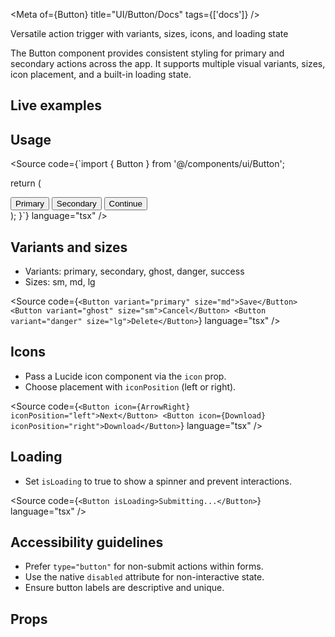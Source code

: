 
<Meta of={Button} title="UI/Button/Docs" tags={['docs']} />

<Title>Button</Title>

<Subtitle>Versatile action trigger with variants, sizes, icons, and loading state</Subtitle>

<Description>
The Button component provides consistent styling for primary and secondary actions across the app.
It supports multiple visual variants, sizes, icon placement, and a built-in loading state.
</Description>

## Live examples

<Canvas of={ButtonStories.AllVariants} />
<Source of={ButtonStories.AllVariants} />
<Canvas of={ButtonStories.AllSizes} />
<Source of={ButtonStories.AllSizes} />
<Canvas of={ButtonStories.Playground} />
<Controls of={ButtonStories.Playground} />
<Source of={ButtonStories.Playground} />

## Usage

<Source
  code={`import { Button } from '@/components/ui/Button';

  return (
    <div className="flex gap-3">
      <Button variant="primary">Primary</Button>
      <Button variant="secondary">Secondary</Button>
      <Button icon={ArrowRight} iconPosition="right">Continue</Button>
    </div>
  );
}`}
  language="tsx"
/>

## Variants and sizes
- Variants: primary, secondary, ghost, danger, success
- Sizes: sm, md, lg

<Source
  code={`<Button variant="primary" size="md">Save</Button>
<Button variant="ghost" size="sm">Cancel</Button>
<Button variant="danger" size="lg">Delete</Button>`}
  language="tsx"
/>

## Icons
- Pass a Lucide icon component via the `icon` prop.
- Choose placement with `iconPosition` (left or right).

<Source
  code={`<Button icon={ArrowRight} iconPosition="left">Next</Button>
<Button icon={Download} iconPosition="right">Download</Button>`}
  language="tsx"
/>

## Loading
- Set `isLoading` to true to show a spinner and prevent interactions.

<Source
  code={`<Button isLoading>Submitting...</Button>`}
  language="tsx"
/>

## Accessibility guidelines
- Prefer `type="button"` for non-submit actions within forms.
- Use the native `disabled` attribute for non-interactive state.
- Ensure button labels are descriptive and unique.

## Props
<ArgsTable of={Button} />

